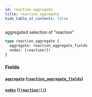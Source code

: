 ```yaml
---
id: reaction-aggregate
title: reaction_aggregate
hide_table_of_contents: false
---
```


aggregated selection of "reaction"

```graphql
type reaction_aggregate {
  aggregate: reaction_aggregate_fields
  nodes: [reaction!]!
}
```

### Fields

#### [`aggregate`](#) ([`reaction_aggregate_fields`](../objects/reaction-aggregate-fields))

#### [`nodes`](#) ([`[reaction!]!`](../objects/reaction))
